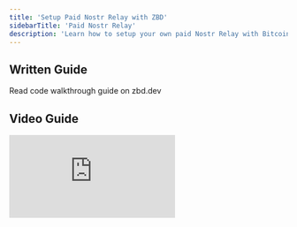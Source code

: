 ```yaml
---
title: 'Setup Paid Nostr Relay with ZBD'
sidebarTitle: 'Paid Nostr Relay'
description: 'Learn how to setup your own paid Nostr Relay with Bitcoin.'
---
```


## Written Guide

<CardGroup cols={2}>
  <Card title="Paid Nostr Relay Guide" icon="code" color="#000" href="/knowledge-base/guides/nostr-relay">
    Read code walkthrough guide on zbd.dev
  </Card>
</CardGroup>

## Video Guide

<iframe
  className="w-full aspect-video rounded-lg"
  src="https://www.youtube.com/embed/-Pnz1mK5lWM"
  title="ZBD Dev - Paid Nostr Relay"
  frameBorder="0"
  allow="accelerometer; fullscreen; autoplay; clipboard-write; encrypted-media; gyroscope; picture-in-picture"
  allowfullscreen
></iframe>
